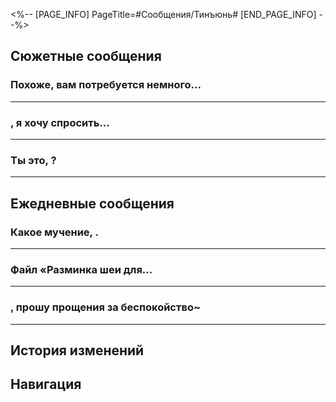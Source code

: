 <%-- [PAGE_INFO]
PageTitle=#Сообщения/Тинъюнь#
[END_PAGE_INFO] --%>
{{Сообщение Инфобокс
|id          = 1202
|Изображение = Персонаж Тинъюнь Иконка.png
|Тип         = Персонаж
|Отправитель = Тинъюнь
|ПодписьСоо  = Давай поговорим об этом и не будем ссориться~
|Фракция     = Лофу Сяньчжоу
}}

==Сюжетные сообщения==
===Похоже, вам потребуется немного...===
{{Сообщения
|условие_получения = 
|текст =
:'''Тинъюнь:''' Похоже, вам потребуется немного больше времени на беседу с госпожой Юйкун.
:'''Тинъюнь:''' Я собираюсь прогуляться. Когда закончите, вы можете найти меня в доках.
}}
----

==={{MC|ж=Благодетельница|м=Благодетель}}, я хочу спросить...===
{{Сообщения
|условие_получения = 
|текст =
:'''Тинъюнь:''' {{MC|ж=Благодетельница|м=Благодетель}}, я хочу спросить кое о чём.
:{Выбор} Что случилось?
:'''(Первопроходец):''' Что случилось?
:'''Тинъюнь:''' Это может показаться неуважительным, но мне очень любопытно...
:'''Тинъюнь:''' Экспресс правда прибыл помочь Лофу Сяньчжоу со Стеллароном?
:{Выбор} Да, а что?
::'''(Первопроходец):''' Неужели так трудно понять, почему экспресс здесь? Разве кто-то не может действовать просто по доброте душевной?
:{Выбор} Что ты пытаешься сказать...
::'''(Первопроходец):''' Неужели так трудно понять, почему экспресс здесь? Разве кто-то не может действовать просто по доброте душевной?
:'''Тинъюнь:''' Люди, которые помогают другим, не думая о компенсации или риске, встречаются реже, чем кислород в вакууме.
:'''Тинъюнь:''' Неудивительно, что, когда могущественные и уважаемые представители Сяньчжоу впервые услышали о причинах вашего приезда, они подумали, что вы здесь либо в поисках бессмертия, либо Стелларона...
:{Выбор} Поиски бессмертия?
::'''(Первопроходец):''' Поиски бессмертия запрещены на Сяньчжоу, так ведь?
::'''Тинъюнь:''' Да. Бесчисленные Искатели эликсира со всех уголков вселенной приезжают на Сяньчжоу, родину долгоживущих видов, чтобы раскрыть секрет бессмертия.
:{Выбор} Поиски Стелларона?
::'''(Первопроходец):''' Стелларон - это семена Разрушения. Зачем экспрессу нужен Стелларон?
::'''Тинъюнь:''' Но не все в галактике думают таким образом. Некоторые желают получить его силу независимо от цены, ведь это создание Эона.
:'''Тинъюнь:''' Прошу прощения. Не понимаю, зачем я это говорю. Я проявляю неуважение.
:'''Тинъюнь:''' Я верю в твою искренность, {{MC|ж=благодетельница|м=благодетель}}, но высокопоставленным лицам, в отличие от меня, приходится думать на два хода вперёд.
:'''Тинъюнь:''' Пожалуйста, будь осторожнее...
}}
----

===Ты {{MC|ж=видела|м=видел}} это, {{MC|ж=благодетельница|м=благодетель}}?===
{{Сообщения
|условие_получения = 
|текст =
:'''Тинъюнь:''' Ты {{MC|ж=видела|м=видел}} это, {{MC|ж=благодетельница|м=благодетель}}?
:'''Тинъюнь:''' Когда копыта Чёрного оленя коснулись земли, из ниоткуда выросли ветви.
:{Выбор} Я {{MC|ж=видела|м=видел}}.
::'''(Первопроходец):''' Это были... корни Древа амброзии?
:{Выбор} Ветви?
::'''(Первопроходец):''' Это были... корни Древа амброзии?
:'''Тинъюнь:''' Небесные следы Изобилия - это поистине чудо.
:'''Тинъюнь:''' Я впервые видела нечто настолько чудесное.
:'''Тинъюнь:''' Плоды на ветвях сверкали золотом, совсем как в легендах Сяньчжоу.
:'''Тинъюнь:''' Говорят, что в древние времена предки Сяньчжоу получили бессмертные плоды с Древа амброзии и стали долгоживущими.
:'''Тинъюнь:''' Если бы я съела этот плод, обрела бы я бесконечную жизнь, как жители Сяньчжоу?..
:'''Тинъюнь:''' Тебя не соблазняет этот шанс, {{MC|ж=благодетельница|м=благодетель}}?
:{Выбор} Опасные мысли...
::'''(Первопроходец):''' Госпожа Тинъюнь, разве вы не нарушили бы запрет Сяньчжоу?
::'''Тинъюнь:''' Ах
::'''Тинъюнь:''' Прошу прощения за мою грубость и небольшую проверку.
::'''Тинъюнь:''' Как я и думала, ты {{MC|ж=честна|м=честен}}, {{MC|ж=благодетельница|м=благодетель}}.
:{Выбор} Если съешь, сбежать не получится...
::'''(Первопроходец):''' Если ты съешь этот плод, боюсь, ты и тысячи лет не проживёшь... потому что тебя казнят Облачные Рыцари.
::'''Тинъюнь:''' Ты {{MC|ж=права|м=прав}}, благодетель{F#ница}.
::'''Тинъюнь:''' Но вдруг удастся обойти дозор Облачных Рыцарей...
::'''Тинъюнь:''' Такую возможность нельзя упускать, верно?
:{Выбор} Я поддаюсь искушению...
::'''(Первопроходец):''' Госпожа Тинъюнь... У вас есть плод?
::'''Тинъюнь:''' Если я отвечу положительно, ты поделишься со мной, {{MC|ж=благодетельница|м=благодетель}}?
:'''Тинъюнь:''' Я поняла тебя, {{MC|ж=благодетельница|м=благодетель}}.
:'''Тинъюнь:''' К сожалению, Чёрный олень превратился в пыль, и от Древа амброзии не осталось ни одного плода.
:'''Тинъюнь:''' Такая возможность выпадает раз в жизни и исчезает в мгновение ока.
:'''Тинъюнь:''' Прямо как сама жизнь...
}}
----

==Ежедневные сообщения==
===Какое мучение, {{MC|м=дорогой|ж=дорогая}} {{MC|ж=благодетельница|м=благодетель}}.===
{{Сообщения|текст =
:'''Тинъюнь:''' Какое мучение, {{MC|м=дорогой|ж=дорогая}} {{MC|ж=благодетельница|м=благодетель}}.
:'''Тинъюнь:''' Мои хвосты опять распушились.
:'''Тинъюнь:''' [[Файл:Стикер ГПП 19 Фуга 03.png|80px]]
:{Выбор} Чем больше силы, тем больше проблем.
::'''(Первопроходец):''' Похоже, чем больше у людей силы, тем больше у них проблем.
:{Выбор} Тебе помочь?
::'''(Первопроходец):''' Тебе помочь?
::'''Тинъюнь:''' Не хочу, чтобы ты {{MC|ж=видела|м=видел}} меня такой, {{MC|ж=благодетельница|м=благодетель}}.
:'''Тинъюнь:''' Раньше, куда бы я ни отправилась, я всегда брала с собой самшитовую расчёску. Я расчёсывала хвосты, обрабатывала их ароматным бальзамом и заворачивала в особую тонкую ткань. Звучит просто, но у меня на это уходило по два часа.
:'''Тинъюнь:''' Если бы я так ухаживала за всей своей шерстью, у меня едва ли осталось время на сон и другие дела.
:'''Тинъюнь:''' {{MC|ж=Благодетельница|м=Благодетель}}, у тебя не найдётся советов по уходу за собой?
:{Выбор} Присоединяйся к экипажу экспресса.
::'''(Первопроходец):''' Присоединяйся к экипажу экспресса, и всегда будешь сиять в чужих глазах.
::'''(Первопроходец):''' [[Файл:Стикер ГПП 07 Пом-Пом 03.png|80px]]
::'''Тинъюнь:''' Я так завидую, взойти на хроматический эшелон всегда было моей мечтой.
:{Выбор} Обновись у пространственного якоря.
::'''(Первопроходец):''' Подойди к пространственному якорю и освежись, придай себе сил - это называется «обновиться».
::'''(Первопроходец):''' Пространственные якоря такие удивительные.
::'''Тинъюнь:''' Вот как? Похоже, у Безымянных есть свои методы...
:{Выбор} Я с рождения хорошо выгляжу.
::'''(Первопроходец):''' Прости, но человеку-бите даже стараться не надо, я {{MC|м=таким красавцем родился|ж=такой красавицей родилась}}.
::'''(Первопроходец):''' [[Файл:Стикер ГПП 07 Пом-Пом 03.png|80px]]
::'''Тинъюнь:''' Вот как? Как я тебе завидую.
:'''Тинъюнь:''' Ох, хоть это и сущее мучение, но я не могу не ухаживать за хвостами.
:'''Тинъюнь:''' [[Файл:Стикер ГПП 19 Фуга 01.png|80px]]
:'''Тинъюнь:''' Попрошу ещё совета у госпожи Жуань Мэй и госпожи Юйкун.
:'''Тинъюнь:''' До встречи, {{MC|ж=благодетельница~|м=благодетель~}}
}}
----

===Файл «Разминка шеи для...===
{{Сообщения|текст =
:{{Диалог|Предупреждение}} Файл «Разминка шеи для начинающих &vert; 10-минутная расслабляющая растяжка» отправлен
:'''Тинъюнь:''' {{MC|ж=Благодетельница|м=Благодетель}}, госпожа Жуань Мэй научила меня упражнениям для реабилитации, чтобы помочь с восстановлением. Я вырезала для тебя часть записи.
:'''Тинъюнь:''' Хроматический эшелон путешествует по вселенной, наверняка долгие путешествия не прошли для вас бесследно. Возможно, упражнения в этом видео помогут вам снять часть нагрузки.
:{Выбор} Гении воистину всемогущи.
::'''(Первопроходец):''' Гении воистину всемогущи.
:{Выбор} Наверное, упражнения хорошие.
::'''(Первопроходец):''' Похоже, ты быстро восстанавливаешься. Наверное, упражнения хорошо работают.
:'''Тинъюнь:''' Госпожа Жуань Мэй предусмотрительно включила в эти упражнения элементы традиционных танцев Сяньчжоу.
:'''Тинъюнь:''' В начале непросто, но если не сдаваться и продолжать, постепенно тело станет проворным как птичка.
:'''Тинъюнь:''' Впрочем, мне показалось, что у госпожи Жуань Мэй это вышло случайно, и она даже не обратила внимания.
:'''Тинъюнь:''' Но я всё ещё надеюсь дать этому танцу красивое название и разделить его со всеми во вселенной, кому он может пригодиться.
:'''Тинъюнь:''' {{MC|ж=Благодетельница|м=Благодетель}}, есть предложения?
:{Выбор} Потрошитель пресса!
::'''(Первопроходец):''' Потрошитель пресса: Терзающее испытание!
::'''Тинъюнь:''' [[Файл:Стикер ГПП 19 Тинъюнь 01.png|80px]]
::'''Тинъюнь:''' Даже более завлекающе, чем я ожидала.
::'''Тинъюнь:''' Любой, кто увидит такое название, захочет включить видео.
:{Выбор} Ритмическая аэробика Сяньчжоу!
::'''(Первопроходец):''' 10-й выпуск ритмической аэробики Сяньчжоу!
::'''Тинъюнь:''' Звучит здорово и легко запоминается.
::'''Тинъюнь:''' [[Файл:Стикер ГПП 19 Тинъюнь 01.png|80px]]
:{Выбор} Здоровье с Жуань Мэй!
::'''(Первопроходец):''' 10-минутный кардио-танец «Здоровье с Жуань Мэй»!
::'''(Первопроходец):''' Кардио-зарядка для здоровья, созданная Жуань Мэй, сокращённо «Здоровье с Жуань Мэй».
::'''Тинъюнь:''' [[Файл:Стикер ГПП 19 Тинъюнь 01.png|80px]]
:'''Тинъюнь:''' Какие они замечательные.
:'''Тинъюнь:''' Как же сложно выбрать...
:'''Тинъюнь:''' [[Файл:Стикер ГПП 19 Фуга 01.png|80px]]
}}
----

==={{MC|ж=Благодетельница|м=Благодетель}}, прошу прощения за беспокойство~===
{{Сообщения|текст =
:'''Тинъюнь:''' {{MC|ж=Благодетельница|м=Благодетель}}, прошу прощения за беспокойство~
:'''Тинъюнь:''' До этого я была на планете Таласса и раздобыла кучу свежей таласской световой рыбы.
:'''Тинъюнь:''' Этот редкий ингредиент добывают с глубоких рифов, он славится своим сладким вкусом. Он очень ценится и в еде, и в медицине. Я отправила тебе попробовать.
:'''Тинъюнь:''' [[Файл:Стикер ГПП 19 Фуга 01.png|80px]]
:{Выбор} Ты такая щедрая!
::'''(Первопроходец):''' Ты такая щедрая!
::'''Тинъюнь:''' Я не хочу превращать наши отношения в сугубо деловые.
:{Выбор} Вот наемся так наемся!
::'''(Первопроходец):''' Вот наемся так наемся!
::'''Тинъюнь:''' Тут на весь экспресс хватит, не торопись.
:'''Тинъюнь:''' Когда я вернулась на Талассу, местные люди относились ко мне, как и раньше.
:'''Тинъюнь:''' Думаю, они не слышали о том, что со мной случилось. Нет худа без добра.
:'''Тинъюнь:''' Интересно, как отреагируют мои старые друзья, когда я вернусь на Лофу...
:{Выбор} «Молодчина!»
::'''(Первопроходец):''' Яньмин, наверное, скажет тебе: «Молодчина!»
::'''Тинъюнь:''' Интересно, как идут дела в гильдии «Небожители»? Есть столько вопросов, по которым надо бы проконсультироваться.
:{Выбор} «Тинъюнь, давай выпьем чаю».
::'''(Первопроходец):''' Мэнмин точно пригласит тебя на чай.
::'''(Первопроходец):''' Она сделала новый чайный сбор, как ты предлагала, и назвала его «Сбор Тинъюнь».
::'''Тинъюнь:''' Уже по названию представляю сладкое долгоиграющее послевкусие этого чая.
:{Выбор} «Тинъюнь, поешь говяжьих потрошков!»
::'''(Первопроходец):''' Яньцуй получила нож, который ты для неё купила, наверняка приготовит тебе тарелку говяжьих потрошков в остром соусе.
::'''Тинъюнь:''' Давно я не слышала об этом блюде. Аж слюнки текут!
::'''Тинъюнь:''' [[Файл:Стикер ГПП 19 Тинъюнь 01.png|80px]]
:'''Тинъюнь:''' Госпожа Юйкун сказала, что это ты {{MC|ж=доставила|м=доставил}} всем подарки, которые я приготовила.
:'''Тинъюнь:''' Спасибо, {{MC|ж=благодетельница|м=благодетель}}!
:'''Тинъюнь:''' Теперь я наконец-то могу спокойно отправиться в путь.
:'''Тинъюнь:''' [[Файл:Стикер ГПП 19 Фуга 01.png|80px]]
}}
----

==История изменений==
{{История изменений|3.5}}

==Навигация==
{{Сообщения Навбокс}}